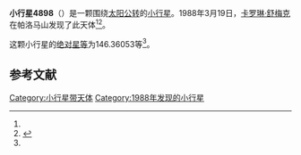 {{Infobox planet
| bgcolour = #FFFFC0
| name = 4898 Nishiizumi
| symbol = 
| image = 
| caption = 
| discovery = yes
| discovery_ref = 
| discoverer = [[卡罗琳·舒梅克|卡罗琳·舒梅克]]
| discovery_site = [[帕洛马山|帕洛马山]] 
| discovered = 1988年3月19日
| designations = yes
| mp_name = 
| named_after = 
| alt_names = 1988 FJ/ 1982 BF3
| mp_category = [[主带内小行星|主带内小行星]]
| orbit_ref = <ref name="a">[http://ssd.jpl.nasa.gov/sbdb.cgi?sstr=4898 4898 Nishiizumi] {{Wayback|url=http://ssd.jpl.nasa.gov/sbdb.cgi?sstr=4898 |date=20201124011029 }}，小行星數據庫瀏覽器（JPL Small-Body Database Browser）－[[美国国家航空航天局|美国国家航空航天局]]喷气推进实验室</ref>
| epoch = 2456400.5 (2013年4月18日更新)
| aphelion = {{convert|2.1125411|AU|km|3|abbr=on|lk=out}}
| perihelion = {{convert|1.7948373|AU|km|3|abbr=on}}
| semimajor = {{convert|1.9536892|AU|km|3|abbr=on}}
| eccentricity = 0.0813087
| period = 997.4281868 [[日|日]]<br />2.73[[儒略年|儒略年]]
| avg_speed = 
| inclination = 18.62222
| asc_node = 3.64668
| mean_anomaly = 
| arg_peri = 146.36053
| satellites = 
| physical_characteristics = yes
| dimensions = 
| mass = 
| density = 
| surface_grav = 
| escape_velocity = 
| sidereal_day = 
| axial_tilt = 
| pole_ecliptic_lat = 
| pole_ecliptic_lon = 
| albedo = 
| temperatures= 
| temp_name1 = 
| mean_temp_1 = 
| max_temp_1 = 
| temp_name2 = 
| max_temp_2 = 
| spectral_type = 
| abs_magnitude = 146.36053
}}

'''小行星4898'''（{{lang-en|4898 Nishiizumi}}）是一颗围绕[[太阳|太阳]][[公转|公转]]的[[小行星|小行星]]。1988年3月19日，[[卡罗琳·舒梅克|卡罗琳·舒梅克]]在帕洛马山发现了此天体<ref name="a" /><ref>{{cite news|title=小行星列表|url=http://cfa-www.harvard.edu/iau/lists/NumberedMPs.txt|accessdate=2013-07-08|newspaper=哈佛大学|archive-date=2008-05-17|archive-url=https://web.archive.org/web/20080517010638/http://cfa-www.harvard.edu/iau/lists/NumberedMPs.txt|dead-url=no}}</ref>。

这颗小行星的[[绝对星等|绝对星等]]为146.36053等<ref name="a" />。

==参考文献==
{{reflist}}
{{Minor Planet Number|[[小行星4897|小行星4897]]|[[小行星4899|小行星4899]]}}

{{小天体}}

[[Category:小行星带天体|Category:小行星带天体]]
[[Category:1988年发现的小行星|Category:1988年发现的小行星]]

{{asteroid-stub}}